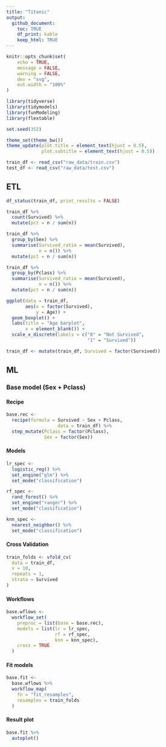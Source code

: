 ```yaml
---
title: "Titanic"
output:
  github_document:
    toc: TRUE
    df_print: kable
    keep_html: TRUE
---
```


```r
knitr::opts_chunk$set(
	echo = TRUE,
	message = FALSE,
	warning = FALSE,
	dev = "svg",
	out.width = "100%"
)
```



```r
library(tidyverse)
library(tidymodels)
library(funModeling)
library(flextable)

set.seed(352)

theme_set(theme_bw())
theme_update(plot.title = element_text(hjust = 0.5),
             plot.subtitle = element_text(hjust = 0.5))
```


```r
train_df <- read_csv("raw_data/train.csv")
test_df <- read_csv("raw_data/test.csv")
```

## ETL

```r
df_status(train_df, print_results = FALSE)
```

```r
train_df %>% 
  count(Survived) %>% 
  mutate(pct = n / sum(n))
```
```r
train_df %>% 
  group_by(Sex) %>% 
  summarise(Survived_ratio = mean(Survived),
            n = n()) %>% 
  mutate(pct = n / sum(n))
```


```r
train_df %>% 
  group_by(Pclass) %>% 
  summarise(Survived_ratio = mean(Survived),
            n = n()) %>% 
  mutate(pct = n / sum(n))
```

```r
ggplot(data = train_df,
       aes(x = factor(Survived),
           y = Age)) +
  geom_boxplot() +
  labs(title = "Age barplot",
       x = element_blank()) +
  scale_x_discrete(labels = c("0" = "Not Survived",
                              "1" = "Survived"))
```

```r
train_df <- mutate(train_df, Survived = factor(Survived))
```

## ML

### Base model (Sex + Pclass)

#### Recipe

```r
base.rec <-
  recipe(formula = Survived ~ Sex + Pclass,
                   data = train_df) %>% 
  step_mutate(Pclass = factor(Pclass),
              Sex = factor(Sex))
```

#### Models

```r
lr_spec <-
  logistic_reg() %>%
  set_engine("glm") %>%
  set_mode("classification")
```

```r
rf_spec <-
  rand_forest() %>%
  set_engine("ranger") %>%
  set_mode("classification")
```

```r
knn_spec <- 
  nearest_neighbor() %>% 
  set_mode("classification")
```

#### Cross Validation

```r
train_folds <- vfold_cv(
  data = train_df,
  v = 10,
  repeats = 1,
  strata = Survived
)
```

#### Workflows

```r
base.wflows <- 
  workflow_set(
    preproc = list(base = base.rec),
    models = list(lr = lr_spec,
                  rf = rf_spec,
                  knn = knn_spec),
    cross = TRUE
  )
```

#### Fit models

```r
base.fit <- 
  base.wflows %>% 
  workflow_map(
    fn = "fit_resamples",
    resamples = train_folds
  )
```

#### Result plot

```r
base.fit %>% 
  autoplot()
```

